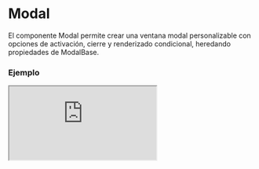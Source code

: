 # Modal

El componente Modal permite crear una ventana modal personalizable con opciones de activación, cierre y renderizado condicional, heredando propiedades de ModalBase.


### Ejemplo

<Iframe
  minHeightIframe="30dvh"
  src="https://fenextjs-component-storybook.vercel.app/iframe.html?args=&id=modal-modal--index&viewMode=story"
/>

### Importacion

Para importar el componente Modal, se puede hacer desde fenextjs

```tsx copy
import { Modal } from "fenextjs";
```

### Parametros

| Parametro                         | Tipo                                                                                                                                          | Requerido | Default   | Descripcion                                                             |
| --------------------------------- | --------------------------------------------------------------------------------------------------------------------------------------------- | --------- | --------- | ----------------------------------------------------------------------- |
| ElementActionModalActive          | ReactNode                                                                                                                                     | no        | undefined | Elemento que activa el modal al hacer clic.                             |
| disabledElementActionModalActive  | boolean                                                                                                                                       | no        | false     | Indica si el elemento activador del modal está deshabilitado.           |
| onActive                          | function                                                                                                                                      | no        | undefined | Función que se ejecuta cuando el modal se activa.                       |
| activeByNameLocalStorage          | boolean                                                                                                                                       | no        | false     | Indica si el estado activo del modal se almacena en localStorage.       |
| activeByNameContentLocalStorage   | boolean                                                                                                                                       | no        | false     | Determina si el contenido del modal activo se almacena en localStorage. |
| classNameElementActionModalActive | string                                                                                                                                        | no        | ''        | Clase CSS para el elemento activador del modal.                         |
| classNameModal                    | ModalBaseClassProps                                                                                                                           | no        | \{\}      | Objeto que contiene las clases CSS personalizables del modal.           |
| children                          | ReactNode                                                                                                                                     | no        | undefined | Contenido o elementos a mostrar dentro del modal.                       |
| active                            | boolean                                                                                                                                       | no        | undefined | Determina si el modal está activo.                                      |
| onClose                           | function                                                                                                                                      | no        | undefined | Función que se ejecuta al cerrar el modal.                              |
| type                              | 'top' \| 'left' \| 'right' \| 'bottom' \| 'center' \| 'full' \| 'layout-grid' \| 'top-right' \| 'top-left' \| 'bottom-right' \| 'bottom-left' | no        | 'center'  | Define el tipo o la posición del modal.                                 |
| typeClose                         | 'out' \| 'inset' \| 'none'                                                                                                                    | no        | 'out'     | Especifica el tipo de botón de cierre para el modal.                    |
| disabledClose                     | boolean                                                                                                                                       | no        | false     | Indica si el cierre del modal está deshabilitado.                       |
| useRender                         | boolean                                                                                                                                       | no        | false     | Determina si el modal usa renderizado condicional.                      |
| name                              | string                                                                                                                                        | no        | undefined | Nombre identificador del modal.                                         |
| nameLocalStorage                  | string                                                                                                                                        | no        | undefined | Clave de almacenamiento en localStorage para el estado del modal.       |
| closeComponent                    | ReactNode                                                                                                                                     | no        | undefined | Componente personalizado de cierre para el modal.                       |

### Storybook

Para ver el storybook del componente lo puede hacer con este [link](https://fenextjs-component-storybook.vercel.app/?path=/story/modal-modal--index)

### Usos

- Modal básico

```tsx copy
<Modal active={true}>Contenido del modal</Modal>
```

- Modal con cierre deshabilitado

```tsx copy
<Modal active={true} disabledClose={true} />
```

- Modal con activador personalizado

```tsx copy
<Modal ElementActionModalActive={<button>Abrir Modal</button>} />
```

- Modal con posición superior derecha

```tsx copy
<Modal active={true} type="top-right" />
```
